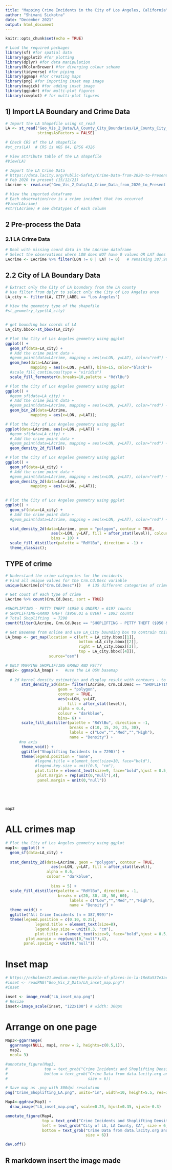 ```yaml
---
title: "Mapping Crime Incidents in the City of Los Angeles, California"
author: "Shivani Sickotra"
date: "December 2021"
output: html_document
---
```


```r
knitr::opts_chunk$set(echo = TRUE)
```

```r
# Load the required packages
library(sf) #for spatial data
library(ggplot2) #for plotting
library(dplyr) #for data manipulation
library(RColorBrewer) #for diverging colour scheme
library(tidyverse) #for piping
library(ggmap) #for creating maps
library(png) #for importing inset map image
library(magick) #for adding inset image
library(ggpubr) #for multi-plot figures
library(cowplot) # for multi-plot figures
```

## 1) Import LA Boundary and Crime Data
```r
# Import the LA Shapefile using st_read 
LA <- st_read("Geo_Vis_2_Data/LA_County_City_Boundaries/LA_County_City_Boundaries.shp",
              stringsAsFactors = FALSE)

# Check CRS of the LA shapefile
#st_crs(LA)  # CRS is WGS 84, EPSG 4326

# View attribute table of the LA shapefile
#View(LA) 
```

```r
# Import the LA Crime Data
# https://data.lacity.org/Public-Safety/Crime-Data-from-2020-to-Present/2nrs-mtv8
# Feb 2020 to present (15/12/21)
LAcrime <- read.csv("Geo_Vis_2_Data/LA_Crime_Data_from_2020_to_Present.csv")

# View the imported dataframe
# Each observation/row is a crime incident that has occurred
#View(LAcrime)
#str(LAcrime) # see datatypes of each column 
```

## 2 Pre-process the Data

### 2.1 LA Crime Data
```r
# Deal with missing coord data in the LAcrime dataframe
# Select the observations where LON does NOT have 0 values OR LAT does NOT have 0 values
LAcrime <- LAcrime %>% filter(LON != 0 | LAT != 0)   # remaining 387,999 obs
```

## 2.2 City of LA Boundary Data
```r
# Extract only the City of LA boundary from the LA county
# Use filter from dplyr to select only the City of Los Angeles area
LA_city <- filter(LA, CITY_LABEL == "Los Angeles")

# View the geometry type of the shapefile
#st_geometry_type(LA_city)
```
```r

```


```r
# get bounding box coords of LA 
LA_city.bbox<-st_bbox(LA_city)
```
```r
# Plot the City of Los Angeles geometry using ggplot
ggplot() +
  geom_sf(data=LA_city) +
  # Add the crime point data +
  #geom_point(data=LAcrime, mapping = aes(x=LON, y=LAT), color="red") +
  geom_hex(data=LAcrime,
           mapping = aes(x=LON, y=LAT), bins=15, color="black")+
  #scale_fill_continuous(type = "viridis")
  scale_fill_fermenter(n.breaks=10,palette = "RdYlBu")

```
```r
# Plot the City of Los Angeles geometry using ggplot
ggplot() +
  #geom_sf(data=LA_city) +
  # Add the crime point data +
  #geom_point(data=LAcrime, mapping = aes(x=LON, y=LAT), color="red") +
  geom_bin_2d(data=LAcrime,
           mapping = aes(x=LON, y=LAT));

```
```r
# Plot the City of Los Angeles geometry using ggplot
ggplot(data=LAcrime, aes(x=LON, y=LAT)) +
  #geom_sf(data=LA_city) +
  # Add the crime point data +
  #geom_point(data=LAcrime, mapping = aes(x=LON, y=LAT), color="red") +
  geom_density_2d_filled()

```
```r
# Plot the City of Los Angeles geometry using ggplot
ggplot() +
  geom_sf(data=LA_city) +
  # Add the crime point data +
  #geom_point(data=LAcrime, mapping = aes(x=LON, y=LAT), color="red") +
  geom_density_2d(data=LAcrime,
           mapping = aes(x=LON, y=LAT));
  
```

```r
# Plot the City of Los Angeles geometry using ggplot
ggplot() +
  geom_sf(data=LA_city) +
  # Add the crime point data +
  #geom_point(data=LAcrime, mapping = aes(x=LON, y=LAT), color="red") +

  stat_density_2d(data=LAcrime, geom = "polygon", contour = TRUE,
                    aes(x=LON, y=LAT, fill = after_stat(level)), colour = "black",
                    bins = 10) +
  scale_fill_distiller(palette = "RdYlBu", direction = -1) +
  theme_classic();
```



## TYPE of crime 
```r
# Understand the crime categories for the incidents
# Find all unique values for the Crm.Cd.Desc variable
unique(LAcrime[c("Crm.Cd.Desc")])   # 135 different categories of crime
```
```r
# Get count of each type of crime 
LAcrime %>% count(Crm.Cd.Desc, sort = TRUE)

#SHOPLIFTING - PETTY THEFT ($950 & UNDER) = 6197 counts
# SHOPLIFTING-GRAND THEFT ($950.01 & OVER) = 1093 counts
# Total Shoplifting  = 7290
count(filter(LAcrime, Crm.Cd.Desc == "SHOPLIFTING - PETTY THEFT ($950 & UNDER)"))  #Petty theft/shoplifting = 1093
```


```r
# Get Basemap from online and use LA_City bounding box to contrain this
LA_bmap <- get_map(location = c(left = LA_city.bbox[[1]],
                                bottom =LA_city.bbox[[2]],
                                right = LA_city.bbox[[3]],
                                top = LA_city.bbox[[4]]),
                   source="osm")
```



```r
# ONLY MAPPING SHOPLIFTING GRAND AND PETTY
map2<- ggmap(LA_bmap) +   #use the LA OSM basemap
       
  # 2d kernel density estimation and display result with contours - to prevent overplotting of points
       stat_density_2d(data= filter(LAcrime, Crm.Cd.Desc == "SHOPLIFTING-GRAND THEFT ($950.01 & OVER)" | Crm.Cd.Desc =="SHOPLIFTING - PETTY THEFT ($950 & UNDER)"),
                       geom = "polygon",
                       contour = TRUE,
                       aes(x=LON, y=LAT,
                           fill = after_stat(level)),
                       alpha = 0.4,
                       colour = "darkblue",
                       bins= 6) +
       scale_fill_distiller(palette = "RdYlBu", direction = -1,
                            breaks = c(10, 15, 20, 25, 30),
                            labels = c("Low","","Med","","High"),
                            name = "Density") +
      #no axis 
       theme_void() +
       ggtitle("Shoplifting Incidents (n = 7290)") +
       theme(legend.position = "none",
             #legend.title = element_text(size=10, face="bold"),
             #legend.key.size = unit(0.5, "cm"),
             plot.title = element_text(size=9, face="bold",hjust = 0.5, vjust= 1.5),
              plot.margin = rep(unit(0,"null"),4),
              panel.margin = unit(0,"null"))
        
      
     
      

map2
```
# ALL crimes map
```r
# Plot the City of Los Angeles geometry using ggplot
map1<- ggplot() +
  geom_sf(data=LA_city) +
  
  stat_density_2d(data=LAcrime, geom = "polygon", contour = TRUE,
                    aes(x=LON, y=LAT, fill = after_stat(level)),
                  alpha = 0.6,
                  colour = "darkblue",
                  
                    bins = 5) +
  scale_fill_distiller(palette = "RdYlBu", direction = -1,
                       breaks = c(20, 30, 40, 50, 60),
                            labels = c("Low","","Med","","High"),
                            name = "Density") +
  theme_void() +
  ggtitle("All Crime Incidents (n = 387,999)")+
  theme(legend.position = c(0.10, 0.25),
             legend.title = element_text(size=8),
             legend.key.size = unit(0.3, "cm"),
             plot.title = element_text(size=9, face="bold",hjust = 0.5, vjust= 1.5),
         plot.margin = rep(unit(0,"null"),4),
        panel.spacing = unit(0,"null"))
```

# Inset map
```r
# https://nsholmes21.medium.com/the-puzzle-of-places-in-la-18e8a537e3ac
#inset <- readPNG("Geo_Vis_2_Data/LA_inset_map.png")
#inset

inset <- image_read("LA_inset_map.png")
# Resize
inset<-image_scale(inset, "122x100") # width: 300px
```
# Arrange on one page
```r
Map3<-ggarrange(
  ggarrange(NULL, map1, nrow = 2, heights=c(0.5,1)),
  map2,
  ncol= 3)

#annotate_figure(Map3,
#                top = text_grob("Crime Incidents and Shoplifting Density \nin the City of Los Angeles, California 2020/21", hjust=0.8,face = "bold", size = 14),
#                bottom = text_grob("Crime Data from data.lacity.org and Boundary Data from geohub.lacity.org. Created by Shivani Sickotra, December 2021", hjust=0.8, face = "italic",
#                                   size = 6))

```
```r
# Save map as .png with 300dpi resolution 
png("Crime_Shoplifting_LA.png", units="in", width=10, height=5.5, res=300)

Map4<-ggdraw(Map3) + 
  draw_image("LA_inset_map.png", scale=0.25, hjust=0.35, vjust=-0.3)

annotate_figure(Map4,
                top = text_grob("Crime Incidents and Shoplifting Density \nin the City of Los Angeles, California 2020/21", hjust=0.75,face = "bold", size = 14),
                left = text_grob("City of LA, LA County, CA", size = 6, face="italic", vjust=-13, hjust=-2.4),
                bottom = text_grob("Crime Data from data.lacity.org and Boundary Data from geohub.lacity.org. Created by Shivani Sickotra, December 2021", hjust=0.75, face = "italic",
                                   size = 6))

dev.off()
```

## R markdown insert the image made



